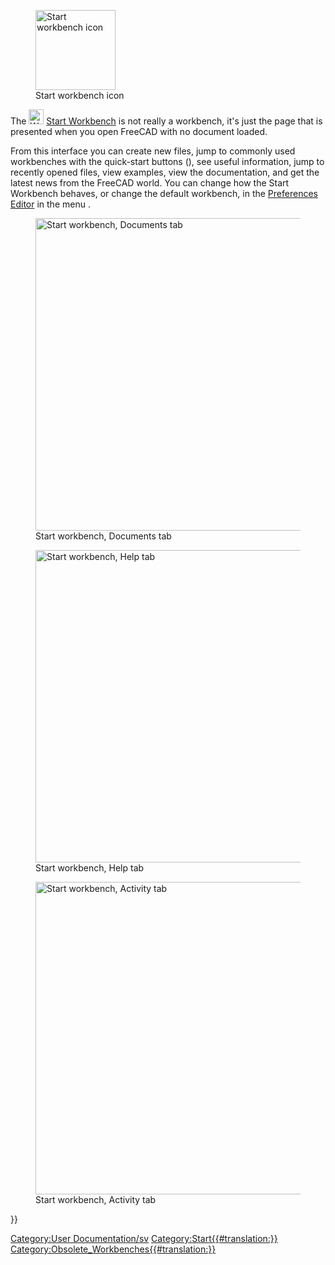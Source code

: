 <languages/>

{{Docnav
|
|
|IconL=
|IconR=
}}

{{VeryImportantMessage|The '''Start Workbench''' is no longer included after version 0.21.}}

[[Image:Workbench_Start.svg|thumb|128px|Start workbench icon]]

The [[Image:Workbench_Start.svg|24px]] [[Start_Workbench|Start Workbench]] is not really a workbench, it's just the page that is presented when you open FreeCAD with no document loaded.

From this interface you can create new files, jump to commonly used workbenches with the quick-start buttons ({{Version|1.0}}), see useful information, jump to recently opened files, view examples, view the documentation, and get the latest news from the FreeCAD world. You can change how the Start Workbench behaves, or change the default workbench, in the [[Preferences_Editor|Preferences Editor]] in the menu {{MenuCommand|Edit → Preferences → Start}}.

[[Image:Start_Documents.png|thumb|left|500px|Start workbench, Documents tab]]

[[Image:Start_Help.png|thumb|left|500px|Start workbench, Help tab]]

[[Image:Start_Activity.png|thumb|left|500px|Start workbench, Activity tab]]


<div class="mw-translate-fuzzy">
[[Category:User Documentation/sv]]
</div>

{{Userdocnavi{{#translation:}}}}
[[Category:Start{{#translation:}}]]
[[Category:Obsolete_Workbenches{{#translation:}}]]